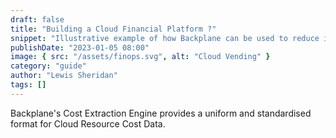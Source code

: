 ```yaml
---
draft: false
title: "Building a Cloud Financial Platform ?"
snippet: "Illustrative example of how Backplane can be used to reduce integration time with IDP development."
publishDate: "2023-01-05 08:00"
image: { src: "/assets/finops.svg", alt: "Cloud Vending" }
category: "guide"
author: "Lewis Sheridan"
tags: []
---
```



Backplane's Cost Extraction Engine provides a uniform and standardised format for Cloud Resource Cost Data.
